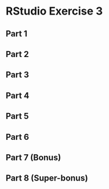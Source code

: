 # RStudio Exercise 3

## Part 1 
## Part 2
## Part 3
## Part 4
## Part 5
## Part 6
## Part 7 (Bonus)
## Part 8 (Super-bonus)
```r


```